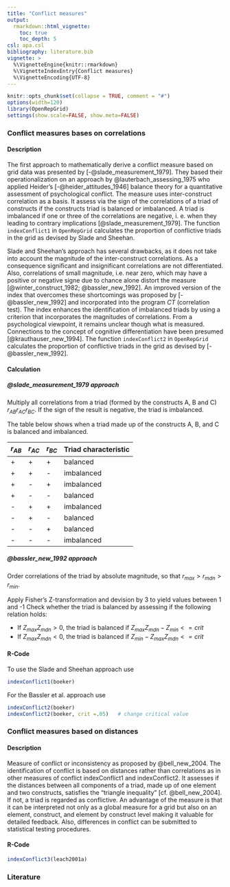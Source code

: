```yaml
---
title: "Conflict measures"
output: 
  rmarkdown::html_vignette:
    toc: true
    toc_depth: 5
csl: apa.csl
bibliography: literature.bib
vignette: >
  %\VignetteEngine{knitr::rmarkdown}
  %\VignetteIndexEntry{Conflict measures}
  %\VignetteEncoding{UTF-8}
---
```


```r
knitr::opts_chunk$set(collapse = TRUE, comment = "#")
options(width=120)
library(OpenRepGrid)
settings(show.scale=FALSE, show.meta=FALSE)
```


### Conflict measures bases on correlations

#### Description

The first approach to mathematically derive a conflict measure based on grid data was presented by [-@slade_measurement_1979]. They based their operationalization on an approach by @lauterbach_assessing_1975 who applied Heider's [-@heider_attitudes_1946] balance theory for a quantitative assessment of psychological conflict. The measure uses inter-construct correlation as a basis. It assess via the sign of the correlations of a triad of constructs if the constructs triad is balanced or imbalanced. A triad is imbalanced if one or three of the correlations are negative, i. e. when they leading to contrary implications [@slade_measurement_1979]. The function `indexConflict1` in `OpenRepGrid` calculates the proportion of conflictive triads in the grid as devised by Slade and Sheehan.

Slade and Sheehan’s approach has several drawbacks, as it does not take into account the magnitude of the inter-construct correlations. As a consequence significant and insignificant correlations are not differentiated. Also, correlations of small magnitude, i.e. near zero, which may have a positive or negative signe due to chance alone distort the measure [@winter_construct_1982; @bassler_new_1992]. An improved version of the index that overcomes these shortcomings was proposed by [-@bassler_new_1992] and incorporated into the program *CT* (correlation test). The index enhances the identification of imbalanced triads by using a criterion that incorporates the magnitudes of correlations. From a psychological viewpoint, it remains unclear though what is measured. Connections to the concept of cognitive differentiation have been presumed [@krauthauser_new_1994]. The function `indexConflict2` in `OpenRepGrid` calculates the proportion of conflictive triads in the grid as devised by [-@bassler_new_1992].


#### Calculation 

##### @slade_measurement_1979 approach 

Multiply all correlations from a triad (formed by the constructs A, B and C) $r_{AB} r_{AC} r_{BC}$. If the sign of the result is negative, the triad is imbalanced. 

The table below shows when a triad made up of the constructs A, B, and C is balanced and imbalanced.
 
$r_{AB}$  | $r_{AC}$ | $r_{BC}$ | Triad characteristic
--------- | --------- | ---- | -----
+ | + | + | balanced
+ | + | - | imbalanced
+ | - | + | imbalanced
+ | - | - | balanced
- | + | + | imbalanced
- | + | - | balanced
- | - | + | balanced
- | - | - | imbalanced


##### @bassler_new_1992 approach 

Order correlations of the triad by absolute magnitude, so that $r_{max} > r_{mdn} > r_{min}$.

Apply Fisher's Z-transformation and devision by 3 to yield values between 1 and -1
Check whether the triad is balanced by assessing if the following relation holds:

* If $Z_{max} Z_{mdn} > 0$, the triad is balanced if $Z_{max} Z_{mdn} - Z_{min} <= crit$
* If $Z_{max} Z_{mdn} < 0$, the triad is balanced if $Z_{min} - Z_{max} Z_{mdn} <= crit$

#### R-Code

To use the Slade and Sheehan approach use

```r
indexConflict1(boeker)
```

For the Bassler et al. approach use

```r
indexConflict2(boeker)
indexConflict2(boeker, crit =.05)   # change critical value
```


### Conflict measures based on distances

#### Description

Measure of conflict or inconsistency as proposed by @bell_new_2004. The identification of conflict is based on distances rather than correlations as in other measures of conflict indexConflict1 and indexConflict2. It assesses if the distances between all components of a triad, made up of one element and two constructs, satisfies the "triangle inequality" [cf. @bell_new_2004]. If not, a triad is regarded as conflictive. An advantage of the measure is that it can be interpreted not only as a global measure for a grid but also on an element, construct, and element by construct level making it valuable for detailed feedback. Also, differences in conflict can be submitted to statistical testing procedures.

#### R-Code

```r
indexConflict3(leach2001a)
```

### Literature

<!-- LITERATURE VERBOSE BACKUP
Bassler, M., Krauthauser, H., & Hoffmann, S. O. (1992). A new approach to the identification of cognitive conflicts in the repertory grid: An illustrative case study. Journal of Constructivist Psychology, 5(1), 95-111.
Heider, F. (1958). The Psychology of Interpersonal Relation. John Wiley & Sons.
Krauthauser, H., Bassler, M., & Potratz, B. (1994). A New Approach to the Identification of Cognitive Conflicts in the Repertory Grid: A Nomothetic Study. Journal of Constructivist Psychology, 7(4), 283-299.
Lauterbach, W. (1975). Assessing psychological conflict. The British Journal of Social and Clinical Psychology, 14(1), 43-47.
Slade, P. D., & Sheehan, M. J. (1979). The measurement of 'conflict' in repertory grids. The British Journal of Psychology, 70(4), 519-524.
Winter, D. A. (1982). Construct relationships, psychological disorder and therapeutic change. The British Journal of Medical Psychology, 55 (Pt 3), 257-269.
-->
